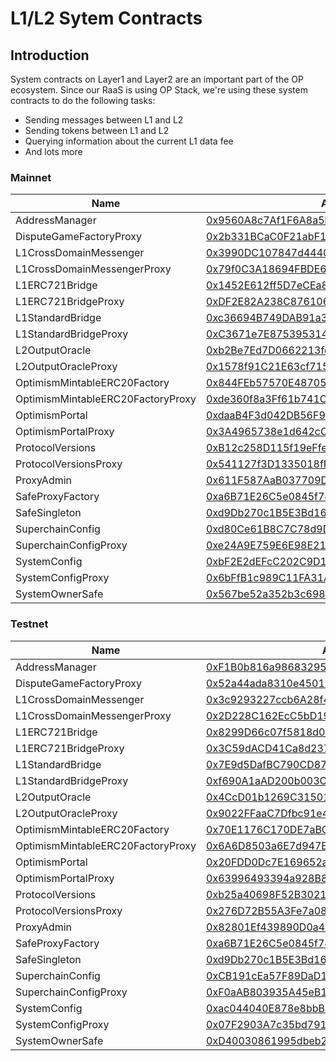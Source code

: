 # L1/L2 Sytem Contracts

## Introduction

System contracts on Layer1 and Layer2 are an important part of the OP ecosystem. Since our RaaS is using OP Stack, we're using these system contracts to do the following tasks:
- Sending messages between L1 and L2
- Sending tokens between L1 and L2
- Querying information about the current L1 data fee
- And lots more


### Mainnet
| Name                             | Address                                      |
|----------------------------------|----------------------------------------------|
| AddressManager                   | [0x9560A8c7Af1F6A8a5baCAe0DC26d74754eD8226a](https://bscscan.com/address/0x9560A8c7Af1F6A8a5baCAe0DC26d74754eD8226a#code) |
| DisputeGameFactoryProxy          | [0x2b331BCaC0F21abF1F154eBF1ca62504D2b13412](https://bscscan.com/address/0x2b331BCaC0F21abF1F154eBF1ca62504D2b13412#code) |
| L1CrossDomainMessenger           | [0x3990DC107847d4440527f871773f71D95504521B](https://bscscan.com/address/0x3990DC107847d4440527f871773f71D95504521B#code) |
| L1CrossDomainMessengerProxy      | [0x79f0C3A18694FBDE6Af9305fE129D711fcEDbB8C](https://bscscan.com/address/0x79f0C3A18694FBDE6Af9305fE129D711fcEDbB8C#code) |
| L1ERC721Bridge                   | [0x1452E612ff5D7eCEa8F7C24428eb4F7874d1dDF3](https://bscscan.com/address/0x1452E612ff5D7eCEa8F7C24428eb4F7874d1dDF3#code) |
| L1ERC721BridgeProxy              | [0xDF2E82A238C87610609E4b757b23295A96ddd331](https://bscscan.com/address/0xDF2E82A238C87610609E4b757b23295A96ddd331#code) |
| L1StandardBridge                 | [0xc36694B749DAB91a37621EB2D8e6E6279D2De2c3](https://bscscan.com/address/0xc36694B749DAB91a37621EB2D8e6E6279D2De2c3#code) |
| L1StandardBridgeProxy            | [0xC3671e7E875395314bBad175b2b7F0EF75DA5339](https://bscscan.com/address/0xC3671e7E875395314bBad175b2b7F0EF75DA5339#code) |
| L2OutputOracle                   | [0xb2Be7Ed7D0662213fd7Ed097553affADb26A5350](https://bscscan.com/address/0xb2Be7Ed7D0662213fd7Ed097553affADb26A5350#code) |
| L2OutputOracleProxy              | [0x1578f91C21E63cf71537dC77675091ae8389d3b4](https://bscscan.com/address/0x1578f91C21E63cf71537dC77675091ae8389d3b4#code) |
| OptimismMintableERC20Factory     | [0x844FEb57570E48705028fd6d20F603572fFEFd8e](https://bscscan.com/address/0x844FEb57570E48705028fd6d20F603572fFEFd8e#code) |
| OptimismMintableERC20FactoryProxy| [0xde360f8a3Ff61b741Ca849309e2b6D0f73a6b227](https://bscscan.com/address/0xde360f8a3Ff61b741Ca849309e2b6D0f73a6b227#code) |
| OptimismPortal                   | [0xdaaB4F3d042DB56F9CD22440d4716944f16b47E4](https://bscscan.com/address/0xdaaB4F3d042DB56F9CD22440d4716944f16b47E4#code) |
| OptimismPortalProxy              | [0x3A4965738e1d642cC1eda3Bc9284F66Ec972294d](https://bscscan.com/address/0x3A4965738e1d642cC1eda3Bc9284F66Ec972294d#code) |
| ProtocolVersions                 | [0xB12c258D115f19eFfe7755dbE05739A15a9EE01f](https://bscscan.com/address/0xB12c258D115f19eFfe7755dbE05739A15a9EE01f#code) |
| ProtocolVersionsProxy            | [0x541127f3D1335018fF1f51303b0C8a387Db9DFf7](https://bscscan.com/address/0x541127f3D1335018fF1f51303b0C8a387Db9DFf7#code) |
| ProxyAdmin                       | [0x611F587AaB037709D1a3e643A79eC12386Bac770](https://bscscan.com/address/0x611F587AaB037709D1a3e643A79eC12386Bac770#code) |
| SafeProxyFactory                 | [0xa6B71E26C5e0845f74c812102Ca7114b6a896AB2](https://bscscan.com/address/0xa6B71E26C5e0845f74c812102Ca7114b6a896AB2#code) |
| SafeSingleton                    | [0xd9Db270c1B5E3Bd161E8c8503c55cEABeE709552](https://bscscan.com/address/0xd9Db270c1B5E3Bd161E8c8503c55cEABeE709552#code) |
| SuperchainConfig                 | [0xd80Ce61B8C7C78d9D6B570b91169bdbABec9C3Fb](https://bscscan.com/address/0xd80Ce61B8C7C78d9D6B570b91169bdbABec9C3Fb#code) |
| SuperchainConfigProxy            | [0xe24A9E759E6E98E216Dd41654A10AE5d50D16796](https://bscscan.com/address/0xe24A9E759E6E98E216Dd41654A10AE5d50D16796#code) |
| SystemConfig                     | [0xbF2E2dEFcC202C9D142884B76cA5EfC79DeA43F7](https://bscscan.com/address/0xbF2E2dEFcC202C9D142884B76cA5EfC79DeA43F7#code) |
| SystemConfigProxy                | [0x6bFfB1c989C11FA31AFCcA013241bd9089733197](https://bscscan.com/address/0x6bFfB1c989C11FA31AFCcA013241bd9089733197#code) |
| SystemOwnerSafe                  | [0x567be52a352b3c698d5d1a55cD34B7f0Ed20B357](https://bscscan.com/address/0x567be52a352b3c698d5d1a55cD34B7f0Ed20B357#code) |

### Testnet
| Name                             | Address                                      |
|----------------------------------|----------------------------------------------|
| AddressManager                   | [0xF1B0b816a9868329591dF8F8013f8C0D872a4613](https://testnet.bscscan.com/address/0xF1B0b816a9868329591dF8F8013f8C0D872a4613#code) |
| DisputeGameFactoryProxy          | [0x52a44ada8310e45010567176be9099f623ff1220](https://testnet.bscscan.com/address/0x52a44ada8310e45010567176be9099f623ff1220#code) |
| L1CrossDomainMessenger           | [0x3c9293227ccb6A28f4943dd97ab137a7de31f02E](https://testnet.bscscan.com/address/0x3c9293227ccb6A28f4943dd97ab137a7de31f02E#code) |
| L1CrossDomainMessengerProxy      | [0x2D228C162EcC5bD190C1333669FA50d547aAC666](https://testnet.bscscan.com/address/0x2D228C162EcC5bD190C1333669FA50d547aAC666#code) |
| L1ERC721Bridge                   | [0x8299D66c07f5818d09754e3b1a91252E419bad0b](https://testnet.bscscan.com/address/0x8299D66c07f5818d09754e3b1a91252E419bad0b#code) |
| L1ERC721BridgeProxy              | [0x3C59dACD41Ca8d237b838a9c12D2678411Ce6AD4](https://testnet.bscscan.com/address/0x3C59dACD41Ca8d237b838a9c12D2678411Ce6AD4#code) |
| L1StandardBridge                 | [0x7E9d5DafBC790CD87797fB7Bb0212A95373e41d2](https://testnet.bscscan.com/address/0x7E9d5DafBC790CD87797fB7Bb0212A95373e41d2#code) |
| L1StandardBridgeProxy            | [0xf690A1aAD200b003CB8285001a779810Cd76E2c7](https://testnet.bscscan.com/address/0xf690A1aAD200b003CB8285001a779810Cd76E2c7#code) |
| L2OutputOracle                   | [0x4CcD01b1269C315013867fEbc0b6236027A4fd9F](https://testnet.bscscan.com/address/0x4CcD01b1269C315013867fEbc0b6236027A4fd9F#code) |
| L2OutputOracleProxy              | [0x9022FFaaC7Dfbc91e4263460b3d7Bf4DfbAbdbBD](https://testnet.bscscan.com/address/0x9022FFaaC7Dfbc91e4263460b3d7Bf4DfbAbdbBD#code) |
| OptimismMintableERC20Factory     | [0x70E1176C170DE7aBCe9762E1C689ea8379e185b3](https://testnet.bscscan.com/address/0x70E1176C170DE7aBCe9762E1C689ea8379e185b3#code) |
| OptimismMintableERC20FactoryProxy| [0x6A6D8503a6E7d947B1f43ecA8EAF05bEDa448839](https://testnet.bscscan.com/address/0x6A6D8503a6E7d947B1f43ecA8EAF05bEDa448839#code) |
| OptimismPortal                   | [0x20FDD0Dc7E169652a1F0e9fcc085e35995B4BAF5](https://testnet.bscscan.com/address/0x20FDD0Dc7E169652a1F0e9fcc085e35995B4BAF5#code) |
| OptimismPortalProxy              | [0x63996493394a928B823A7daC42e82B7a4517DD7d](https://testnet.bscscan.com/address/0x63996493394a928B823A7daC42e82B7a4517DD7d#code) |
| ProtocolVersions                 | [0xb25a40698F52B3021A19DB656Abe763f4AB3E2e1](https://testnet.bscscan.com/address/0xb25a40698F52B3021A19DB656Abe763f4AB3E2e1#code) |
| ProtocolVersionsProxy            | [0x276D72B55A3Fe7a08c45f5768e6F18DD4d3a7b6C](https://testnet.bscscan.com/address/0x276D72B55A3Fe7a08c45f5768e6F18DD4d3a7b6C#code) |
| ProxyAdmin                       | [0x82801Ef439890D0a47D69Efe102fa3d53B4F9609](https://testnet.bscscan.com/address/0x82801Ef439890D0a47D69Efe102fa3d53B4F9609#code) |
| SafeProxyFactory                 | [0xa6B71E26C5e0845f74c812102Ca7114b6a896AB2](https://testnet.bscscan.com/address/0xa6B71E26C5e0845f74c812102Ca7114b6a896AB2#code) |
| SafeSingleton                    | [0xd9Db270c1B5E3Bd161E8c8503c55cEABeE709552](https://testnet.bscscan.com/address/0xd9Db270c1B5E3Bd161E8c8503c55cEABeE709552#code) |
| SuperchainConfig                 | [0xCB191cEa57F89DaD1401964f3E17061fF5a8C4f8](https://testnet.bscscan.com/address/0xCB191cEa57F89DaD1401964f3E17061fF5a8C4f8#code) |
| SuperchainConfigProxy            | [0xF0aAB803935A45eB1d35D15bed390B5501ac4DE8](https://testnet.bscscan.com/address/0xF0aAB803935A45eB1d35D15bed390B5501ac4DE8#code) |
| SystemConfig                     | [0xac044040E878e8bbB9e83d1a6b329281d3E90669](https://testnet.bscscan.com/address/0xac044040E878e8bbB9e83d1a6b329281d3E90669#code) |
| SystemConfigProxy                | [0x07F2903A7c35bd79170fBaEF2c52cb10FD92Af41](https://testnet.bscscan.com/address/0x07F2903A7c35bd79170fBaEF2c52cb10FD92Af41#code) |
| SystemOwnerSafe                  | [0xD40030861995dbeb29688B569Eb592643f29e24A](https://testnet.bscscan.com/address/0xD40030861995dbeb29688B569Eb592643f29e24A#code) |